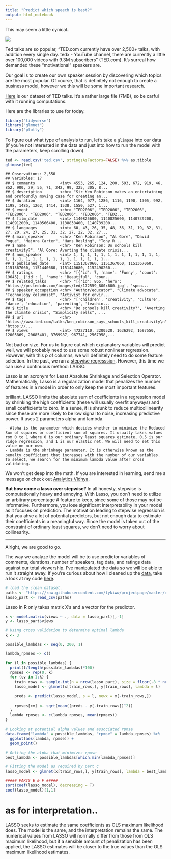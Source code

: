 ```yaml
---
title: "Predict which speech is best?"
output: html_notebook
---
```


This may seem a little cynical..

![](https://i.imgur.com/GfGA2u6.png)


Ted talks are so popular, "TED.com currently have over 2,500+ talks, with addition every single day. tedx - YouTube channel, there are currently a little over 100,000 videos with 9.3M subscribers" (TED.com). It's surreal how demanded these "motivational" speakers are. 

Our goal is to create our own speaker session by discovering which topics are the most popular. Of course, that is definitely not enough to create a business model, however we this will be some important research. 

[Here](https://raw.githubusercontent.com/tykiww/projectpage/master/datasets/Ted/ted.csv) is our dataset of TED talks. It's a rather large file (7MB), so be carful with it running computations. 

Here are the libraries to use for today.

```r
library("tidyverse")
library("glmnet")
library("plotly")
```

To figure out what type of analysis to run, let's take a `glimpse` into our data (if you're not interested in the data and just into how to run the model with the parameters, keep scrolling down).

```r
ted <- read.csv('ted.csv', stringsAsFactors=FALSE) %>% as.tibble
glimpse(ted)
```

    ## Observations: 2,550
    ## Variables: 17
    ## $ comments           <int> 4553, 265, 124, 200, 593, 672, 919, 46, 852, 900, 79, 55, 71, 242, 99, 325, 305, 8...
    ## $ description        <chr> "Sir Ken Robinson makes an entertaining and profoundly moving case for creating an...
    ## $ duration           <int> 1164, 977, 1286, 1116, 1190, 1305, 992, 1198, 1485, 1262, 1414, 1538, 1550, 527, 1...
    ## $ event              <chr> "TED2006", "TED2006", "TED2006", "TED2006", "TED2006", "TED2006", "TED2006", "TED2...
    ## $ film_date          <int> 1140825600, 1140825600, 1140739200, 1140912000, 1140566400, 1138838400, 1140739200...
    ## $ languages          <int> 60, 43, 26, 35, 48, 36, 31, 19, 32, 31, 27, 20, 24, 27, 25, 31, 32, 27, 22, 32, 27...
    ## $ main_speaker       <chr> "Ken Robinson", "Al Gore", "David Pogue", "Majora Carter", "Hans Rosling", "Tony R...
    ## $ name               <chr> "Ken Robinson: Do schools kill creativity?", "Al Gore: Averting the climate crisis...
    ## $ num_speaker        <int> 1, 1, 1, 1, 1, 1, 1, 1, 1, 1, 1, 1, 1, 1, 1, 1, 1, 1, 1, 1, 1, 1, 1, 1, 1, 1, 1, 1...
    ## $ published_date     <int> 1151367060, 1151367060, 1151367060, 1151367060, 1151440680, 1151440680, 1152490260...
    ## $ ratings            <chr> "[{'id': 7, 'name': 'Funny', 'count': 19645}, {'id': 1, 'name': 'Beautiful', 'coun...
    ## $ related_talks      <chr> "[{'id': 865, 'hero': 'https://pe.tedcdn.com/images/ted/172559_800x600.jpg', 'spea...
    ## $ speaker_occupation <chr> "Author/educator", "Climate advocate", "Technology columnist", "Activist for envir...
    ## $ tags               <chr> "['children', 'creativity', 'culture', 'dance', 'education', 'parenting', 'teachin...
    ## $ title              <chr> "Do schools kill creativity?", "Averting the climate crisis", "Simplicity sells", ...
    ## $ url                <chr> "https://www.ted.com/talks/ken_robinson_says_schools_kill_creativity\n", "https://...
    ## $ views              <int> 47227110, 3200520, 1636292, 1697550, 12005869, 20685401, 3769987, 967741, 2567958,...

Not bad on size. For us to figure out which explanatory variables will predict well, we will probably need to use some robust nonlinear regression. However, with this <i>p</i> of columns, we will definitely need to do some feature selection. In the past, we ran a [stepwise regresssion](https://tykiww.github.io/2017-12-05-Stepwise-CVD/). However, this time we can use a continuous method: LASSO.

Lasso is an acronym for Least Absolute Shrinkage and Selection Operator. Mathematically, Lasso is a regularization model that penalizes the number of features in a model in order to only keep the most important features. 

brilliant. LASSO limits the absolute sum of coefficients in a regression model by shrinking the high coefficients (these will usually overfit anyways) and small coefficients to zero. In a sense, it is shrunk to reduce multicollinearity since these are more likely to be low signal to noise, increasing predictive power. It uses 2 parameters alpha and lambda. 

    - Alpha is the parameter which decides whether to minimize the Reduced Sum of squares or coefficient sum of squares. It usually takes values rom 0 to 1 where 0 is our ordinary least squares estimate, 0.5 is our ridge regression, and 1 is our elastic net. We will need to set this value on our own.
    - Lambda is the shrinkage parameter. It is otherwise known as the penalty coefficient that increases with the number of our variables. To select, we search for the minimum lambda value after cross validating.

We won't get deep into the math. If you are interested in learning, send me a message or check out [Analytics Vidhya](https://www.analyticsvidhya.com/blog/2016/01/complete-tutorial-ridge-lasso-regression-python/). 

**But how come a lasso over stepwise?** In all honesty, stepwise is computationally heavy and annoying. With Lasso, you don't need to utilize an arbitrary percentage # feature to keep, since some of those may not be informative. Furthermore, you lose significant interpretability in your model as it focuses on prediction. The motivation leading to stepwise regression is that you ahve a lot of potential predictors, but not enough data to estimate their coefficients in a meaningful way. Since the model is taken out of the constraint of ordinary least squares, we don't need to worry about collinearity.

<hr>

Alright, we are good to go.

The way we analyze the model will be to use predictor variables of comments, durations, number of speakers, tag data, and ratings data against our total viewership. I've manipulated the data so we will be able to run it straight away. If you're curious about how I cleaned up the [data](https://raw.githubusercontent.com/tykiww/projectpage/master/datasets/Ted/lasso_ready.csv), take a look at my code [here](https://raw.githubusercontent.com/tykiww/projectpage/master/Uncataloged-R-Projects/tedclean.R).

```r
# load the clean dataset.
paths <- "https://raw.githubusercontent.com/tykiww/projectpage/master/datasets/Ted/lasso_ready.csv"
lasso_part <- read_csv(paths)
```

Lasso in R only takes matrix X's and a vector for the predictor.



```r
x <- model.matrix(views ~ ., data = lasso_part)[,-1]
y <- lasso_part$views
```



```r
# Using cross validation to determine optimal lambda
k <- 3

possible_lambdas <- seq(0, 200, 1)

lambda_rpmses <- c()

for (l in possible_lambdas) {
  print(l/length(possible_lambdas)*100)
  rpmses <- rep(0, k)
  for (cv in 1:k) {
    train_rows <- sample.int(n = nrow(lasso_part), size = floor(.8 * nrow(lasso_part)), replace = F)
    lasso_model <- glmnet(x[train_rows,], y[train_rows], lambda = l)
    
    preds <- predict(lasso_model, s = l, newx = x[-train_rows,])
    
    rpmses[cv] <- sqrt(mean((preds - y[-train_rows])^2))
  }
  lambda_rpmses <- c(lambda_rpmses, mean(rpmses))
}

```



```r
# Looking at potential alpha values and associated rpmse
data.frame("lambda" = possible_lambdas, "rpmse" = lambda_rpmses) %>%
  ggplot(aes(lambda, rpmse)) +
  geom_point()

# Getting the alpha that minimizes rpmse
best_lambda <- possible_lambdas[which.min(lambda_rpmses)]

# Fitting the model as required by part c
lasso_model <- glmnet(x[train_rows,], y[train_rows], lambda = best_lambda)

##### PARTS E & F #####
sort(coef(lasso_model), decreasing = T)
coef(lasso_model)[1,1]
```


# as for interpretation..
LASSO seeks to estimate the same coefficients as OLS maximum likelihood does. The model is the same, and the interpretation remains the same. The numerical values from LASSO will normally differ from those from OLS maximum likelihood, but if a sensible amount of penalization has been applied, the LASSO estimates will be closer to the true values than the OLS maximum likelihood estimates.

